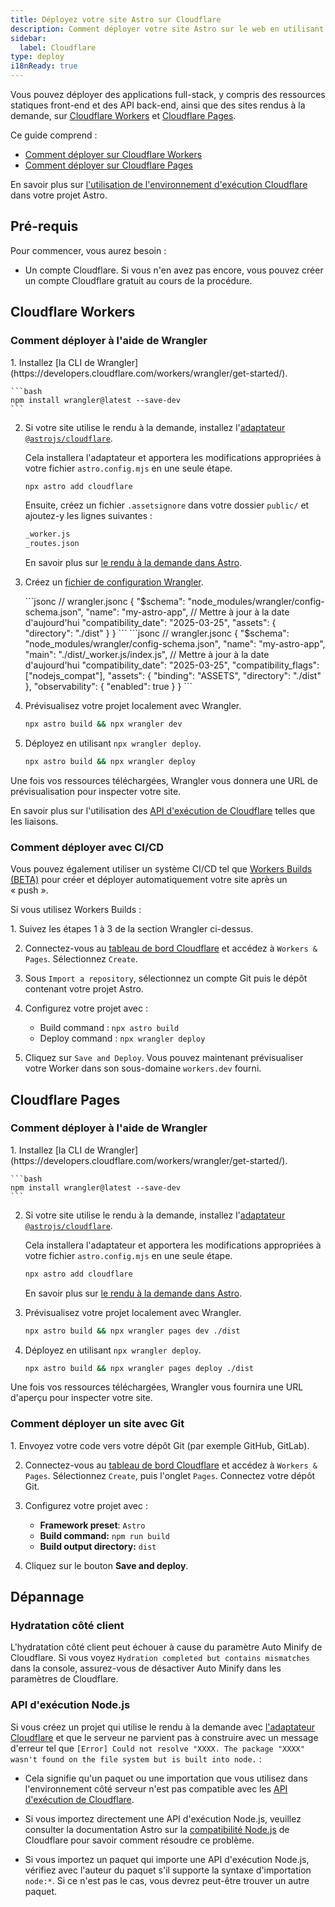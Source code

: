 ```yaml
---
title: Déployez votre site Astro sur Cloudflare
description: Comment déployer votre site Astro sur le web en utilisant Cloudflare
sidebar:
  label: Cloudflare
type: deploy
i18nReady: true
---
```


Vous pouvez déployer des applications full-stack, y compris des ressources statiques front-end et des API back-end, ainsi que des sites rendus à la demande, sur [Cloudflare Workers](https://developers.cloudflare.com/workers/static-assets/) et [Cloudflare Pages](https://pages.cloudflare.com/). 

Ce guide comprend :

- [Comment déployer sur Cloudflare Workers](#cloudflare-workers)
- [Comment déployer sur Cloudflare Pages](#cloudflare-pages)

<ReadMore>En savoir plus sur [l'utilisation de l'environnement d'exécution Cloudflare](/fr/guides/integrations-guide/cloudflare/) dans votre projet Astro.</ReadMore>
## Pré-requis

Pour commencer, vous aurez besoin :

- Un compte Cloudflare. Si vous n'en avez pas encore, vous pouvez créer un compte Cloudflare gratuit au cours de la procédure.

## Cloudflare Workers

### Comment déployer à l'aide de Wrangler

<Steps>
1. Installez [la CLI de Wrangler](https://developers.cloudflare.com/workers/wrangler/get-started/).

    ```bash
    npm install wrangler@latest --save-dev
    ```

2. Si votre site utilise le rendu à la demande, installez l'[adaptateur `@astrojs/cloudflare`](/fr/guides/integrations-guide/cloudflare/).

    Cela installera l'adaptateur et apportera les modifications appropriées à votre fichier `astro.config.mjs` en une seule étape.

      ```bash
      npx astro add cloudflare
      ```

      Ensuite, créez un fichier `.assetsignore` dans votre dossier `public/` et ajoutez-y les lignes suivantes :
      ```txt title="public/.assetsignore"
      _worker.js
      _routes.json
      ```

    <ReadMore>En savoir plus sur [le rendu à la demande dans Astro](/fr/guides/on-demand-rendering/).</ReadMore>

3. Créez un [fichier de configuration Wrangler](https://developers.cloudflare.com/workers/wrangler/configuration/).

    <StaticSsrTabs>
      <Fragment slot="static">
        ```jsonc
        // wrangler.jsonc
        {
          "$schema": "node_modules/wrangler/config-schema.json",
          "name": "my-astro-app",
          // Mettre à jour à la date d'aujourd'hui
          "compatibility_date": "2025-03-25",
          "assets": {
            "directory": "./dist"
          }
        }
        ```
      </Fragment>
      <Fragment slot="ssr">
        ```jsonc
        // wrangler.jsonc
        {
          "$schema": "node_modules/wrangler/config-schema.json",
          "name": "my-astro-app",
          "main": "./dist/_worker.js/index.js",
          // Mettre à jour à la date d'aujourd'hui
          "compatibility_date": "2025-03-25",
          "compatibility_flags": ["nodejs_compat"],
          "assets": {
            "binding": "ASSETS",
            "directory": "./dist"
          },
          "observability": {
            "enabled": true
          }
        }
    ```
      </Fragment>
    </StaticSsrTabs>

4. Prévisualisez votre projet localement avec Wrangler.

    ```bash
    npx astro build && npx wrangler dev
    ```

5. Déployez en utilisant `npx wrangler deploy`.

    ```bash
    npx astro build && npx wrangler deploy
    ```
</Steps>

Une fois vos ressources téléchargées, Wrangler vous donnera une URL de prévisualisation pour inspecter votre site.

<ReadMore>En savoir plus sur l'utilisation des [API d'exécution de Cloudflare](/fr/guides/integrations-guide/cloudflare/) telles que les liaisons.</ReadMore>

### Comment déployer avec CI/CD

Vous pouvez également utiliser un système CI/CD tel que [Workers Builds (BETA)](https://developers.cloudflare.com/workers/ci-cd/builds/) pour créer et déployer automatiquement votre site après un « push ».

Si vous utilisez Workers Builds :

<Steps>
1. Suivez les étapes 1 à 3 de la section Wrangler ci-dessus.

2. Connectez-vous au [tableau de bord Cloudflare](https://dash.cloudflare.com/) et accédez à `Workers & Pages`. Sélectionnez `Create`.

3. Sous `Import a repository`, sélectionnez un compte Git puis le dépôt contenant votre projet Astro.

4. Configurez votre projet avec :
    - Build command : `npx astro build`
    - Deploy command : `npx wrangler deploy`

5. Cliquez sur `Save and Deploy`. Vous pouvez maintenant prévisualiser votre Worker dans son sous-domaine `workers.dev` fourni.
</Steps>

## Cloudflare Pages

### Comment déployer à l'aide de Wrangler

<Steps>
1. Installez [la CLI de Wrangler](https://developers.cloudflare.com/workers/wrangler/get-started/).

    ```bash
    npm install wrangler@latest --save-dev
    ```

2. Si votre site utilise le rendu à la demande, installez l'[adaptateur `@astrojs/cloudflare`](/fr/guides/integrations-guide/cloudflare/).

    Cela installera l'adaptateur et apportera les modifications appropriées à votre fichier `astro.config.mjs` en une seule étape.

      ```bash
      npx astro add cloudflare
      ```

    <ReadMore>En savoir plus sur [le rendu à la demande dans Astro](/fr/guides/on-demand-rendering/).</ReadMore>

3. Prévisualisez votre projet localement avec Wrangler.

    ```bash
    npx astro build && npx wrangler pages dev ./dist
    ```

4. Déployez en utilisant `npx wrangler deploy`.

    ```bash
    npx astro build && npx wrangler pages deploy ./dist
    ```
</Steps>

Une fois vos ressources téléchargées, Wrangler vous fournira une URL d'aperçu pour inspecter votre site.

### Comment déployer un site avec Git

<Steps>
1. Envoyez votre code vers votre dépôt Git (par exemple GitHub, GitLab).

2. Connectez-vous au [tableau de bord Cloudflare](https://dash.cloudflare.com/) et accédez à `Workers & Pages`. Sélectionnez `Create`, puis l'onglet `Pages`. Connectez votre dépôt Git.

3. Configurez votre projet avec :
    - **Framework preset**: `Astro`
    - **Build command:** `npm run build`
    - **Build output directory:** `dist`

4. Cliquez sur le bouton **Save and deploy**.
</Steps>

## Dépannage

### Hydratation côté client

L'hydratation côté client peut échouer à cause du paramètre Auto Minify de Cloudflare. Si vous voyez `Hydration completed but contains mismatches` dans la console, assurez-vous de désactiver Auto Minify dans les paramètres de Cloudflare.

### API d'exécution Node.js

Si vous créez un projet qui utilise le rendu à la demande avec [l'adaptateur Cloudflare](/fr/guides/integrations-guide/cloudflare/) et que le serveur ne parvient pas à construire avec un message d'erreur tel que `[Error] Could not resolve "XXXX. The package "XXXX" wasn't found on the file system but is built into node.` :

- Cela signifie qu'un paquet ou une importation que vous utilisez dans l'environnement côté serveur n'est pas compatible avec les [API d'exécution de Cloudflare](https://developers.cloudflare.com/workers/runtime-apis/nodejs/). 

- Si vous importez directement une API d'exécution Node.js, veuillez consulter la documentation Astro sur la [compatibilité Node.js](/fr/guides/integrations-guide/cloudflare/#compatibilité-nodejs) de Cloudflare pour savoir comment résoudre ce problème.

- Si vous importez un paquet qui importe une API d'exécution Node.js, vérifiez avec l'auteur du paquet s'il supporte la syntaxe d'importation `node:*`. Si ce n'est pas le cas, vous devrez peut-être trouver un autre paquet.
